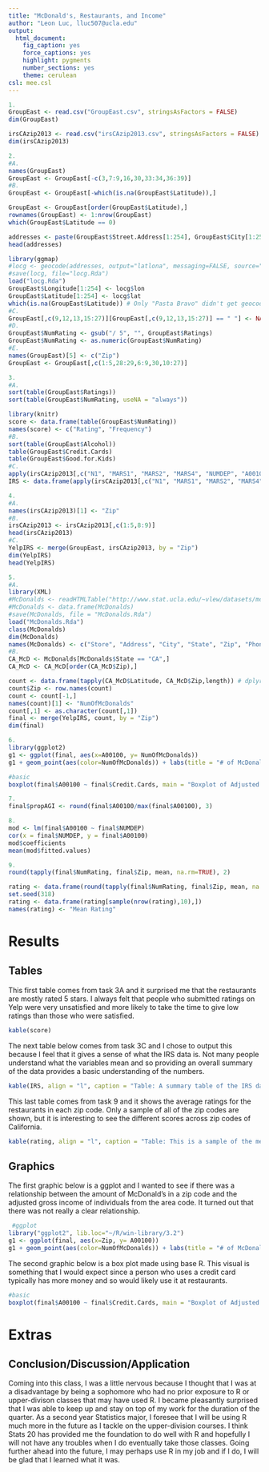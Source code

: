 ---
title: "McDonald's, Restaurants, and Income"
author: "Leon Luc, lluc507@ucla.edu"
output:
  html_document:
    fig_caption: yes
    force_captions: yes
    highlight: pygments
    number_sections: yes
    theme: cerulean
csl: mee.csl
---
```{r, echo = FALSE, results = 'hide', message = FALSE, warning = FALSE}
1.
GroupEast <- read.csv("GroupEast.csv", stringsAsFactors = FALSE)
dim(GroupEast)

irsCAzip2013 <- read.csv("irsCAzip2013.csv", stringsAsFactors = FALSE)
dim(irsCAzip2013)

2.
#A.
names(GroupEast)
GroupEast <- GroupEast[-c(3,7:9,16,30,33:34,36:39)]
#B.
GroupEast <- GroupEast[-which(is.na(GroupEast$Latitude)),]

GroupEast <- GroupEast[order(GroupEast$Latitude),]
rownames(GroupEast) <- 1:nrow(GroupEast)
which(GroupEast$Latitude == 0)

addresses <- paste(GroupEast$Street.Address[1:254], GroupEast$City[1:254], GroupEast$State[1:254], sep = ", ")
head(addresses)

library(ggmap)
#locg <- geocode(addresses, output="latlona", messaging=FALSE, source="google")
#save(locg, file="locg.Rda")
load("locg.Rda")
GroupEast$Longitude[1:254] <- locg$lon
GroupEast$Latitude[1:254] <- locg$lat
which(is.na(GroupEast$Latitude)) # Only "Pasta Bravo" didn't get geocoded
#C.
GroupEast[,c(9,12,13,15:27)][GroupEast[,c(9,12,13,15:27)] == " "] <- NA
#D.
GroupEast$NumRating <- gsub("/ 5", "", GroupEast$Ratings)
GroupEast$NumRating <- as.numeric(GroupEast$NumRating)
#E.
names(GroupEast)[5] <- c("Zip")
GroupEast <- GroupEast[,c(1:5,28:29,6:9,30,10:27)]

3.
#A.
sort(table(GroupEast$Ratings))
sort(table(GroupEast$NumRating, useNA = "always"))

library(knitr)
score <- data.frame(table(GroupEast$NumRating))
names(score) <- c("Rating", "Frequency")
#B.
sort(table(GroupEast$Alcohol))
table(GroupEast$Credit.Cards)
table(GroupEast$Good.for.Kids)
#C.
apply(irsCAzip2013[,c("N1", "MARS1", "MARS2", "MARS4", "NUMDEP", "A00100")], 2, summary)
IRS <- data.frame(apply(irsCAzip2013[,c("N1", "MARS1", "MARS2", "MARS4", "NUMDEP", "A00100")], 2, summary))

4.
#A.
names(irsCAzip2013)[1] <- "Zip"
#B.
irsCAzip2013 <- irsCAzip2013[,c(1:5,8:9)]
head(irsCAzip2013)
#C.
YelpIRS <- merge(GroupEast, irsCAzip2013, by = "Zip")
dim(YelpIRS)
head(YelpIRS)

5.
#A.
library(XML)
#McDonalds <- readHTMLTable("http://www.stat.ucla.edu/~vlew/datasets/mcdonaldsG.html", stringsAsFactors = FALSE)
#McDonalds <- data.frame(McDonalds)
#save(McDonalds, file = "McDonalds.Rda")
load("McDonalds.Rda")
class(McDonalds)
dim(McDonalds)
names(McDonalds) <- c("Store", "Address", "City", "State", "Zip", "Phone", "Longitude", "Latitude", "InWalmart", "Playplace")
#B.
CA_McD <- McDonalds[McDonalds$State == "CA",]
CA_McD <- CA_McD[order(CA_McD$Zip),]

count <- data.frame(tapply(CA_McD$Latitude, CA_McD$Zip,length)) # dplyr CA_McD %>% group_by(Zip) %>% count()
count$Zip <- row.names(count)
count <- count[-1,]
names(count)[1] <- "NumOfMcDonalds"
count[,1] <- as.character(count[,1])
final <- merge(YelpIRS, count, by = "Zip")
dim(final)

6.
library(ggplot2)
g1 <- ggplot(final, aes(x=A00100, y= NumOfMcDonalds))
g1 + geom_point(aes(color=NumOfMcDonalds)) + labs(title = "# of McDonald's in Zip Code vs. AGI", x = "Zip Code", y = "Adjusted Gross Income") + geom_smooth(method = "lm", color = "black", formula = y~x)

#basic
boxplot(final$A00100 ~ final$Credit.Cards, main = "Boxplot of Adjusted Gross Income over Credit Cards at Restaurants", col = "turquoise1", xlab = "Accepts Credit Cards", ylab = "A00100")

7.
final$propAGI <- round(final$A00100/max(final$A00100), 3)

8.
mod <- lm(final$A00100 ~ final$NUMDEP)
cor(x = final$NUMDEP, y = final$A00100)
mod$coefficients
mean(mod$fitted.values)

9.
round(tapply(final$NumRating, final$Zip, mean, na.rm=TRUE), 2)

rating <- data.frame(round(tapply(final$NumRating, final$Zip, mean, na.rm=TRUE), 2))
set.seed(318)
rating <- data.frame(rating[sample(nrow(rating),10),])
names(rating) <- "Mean Rating"
```


# Results
## Tables
This first table comes from task 3A and it surprised me that the restaurants are mostly rated 5 stars. I always felt that people who submitted ratings on Yelp were very unsatisfied and more likely to take the time to give low ratings than those who were satisfied.
```{r, echo = FALSE}
kable(score)
```
     
The next table below comes from task 3C and I chose to output this because I feel that it gives a sense of what the IRS data is. Not many people understand what the variables mean and so providing an overall summary of the data provides a basic understanding of the numbers.
```{r, echo = FALSE}
kable(IRS, align = "l", caption = "Table: A summary table of the IRS data.")
```
     
This last table comes from task 9 and it shows the average ratings for the restaurants in each zip code. Only a sample of all of the zip codes are shown, but it is interesting to see the different scores across zip codes of California.
```{r, echo = FALSE}
kable(rating, align = "l", caption = "Table: This is a sample of the mean rating of restaurants per zip code.")
```

## Graphics
The first graphic below is a ggplot and I wanted to see if there was a relationship between the amount of McDonald's in a zip code and the adjusted gross income of individuals from the area code. It turned out that there was not really a clear relationship.
```{r irisDataPlot, echo = FALSE, fig.cap="Figure 1: Relationship between Number of McDonald's in a zip code and adjusted gross income of individuals in the zip code. The line represents the conditional mean."}
 #ggplot
library("ggplot2", lib.loc="~/R/win-library/3.2")
g1 <- ggplot(final, aes(x=Zip, y= A00100))
g1 + geom_point(aes(color=NumOfMcDonalds)) + labs(title = "# of McDonald's in Zip Code vs. AGI", x = "Zip Code", y = "Adjusted Gross Income") + geom_smooth(method = "lm", color = "black", formula = y~x)
```

The second graphic below is a box plot made using base R. This visual is something that I would expect since a person who uses a credit card typically has more money and so would likely use it at restaurants.
```{r, echo = FALSE}
#basic
boxplot(final$A00100 ~ final$Credit.Cards, main = "Boxplot of Adjusted Gross Income over Credit Cards at Restaurants", col = "turquoise1", xlab = "Accepts Credit Cards", ylab = "A00100")
```

# Extras
## Conclusion/Discussion/Application
  Coming into this class, I was a little nervous because I thought that I was at a disadvantage by being a sophomore who had no prior exposure to R or upper-divison classes that may have used R. I became pleasantly surprised that I was able to keep up and stay on top of my work for the duration of the quarter. As a second year Statistics major, I foresee that I will be using R much more in the future as I tackle on the upper-division courses. I think Stats 20 has provided me the foundation to do well with R and hopefully I will not have any troubles when I do eventually take those classes. Going further ahead into the future, I may perhaps use R in my job and if I do, I will be glad that I learned what it was.
